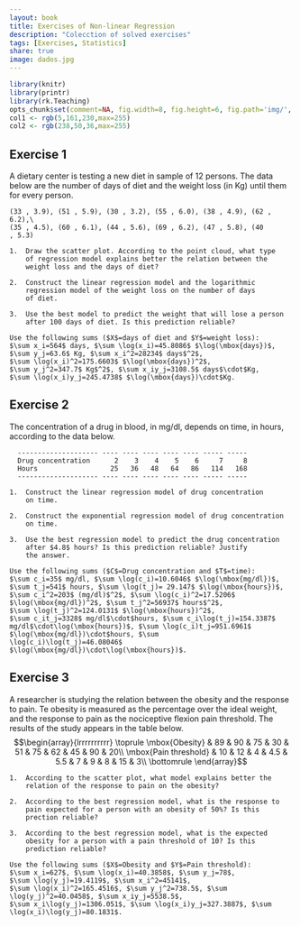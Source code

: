 ```yaml
---
layout: book
title: Exercises of Non-linear Regression
description: "Colecction of solved exercises"
tags: [Exercises, Statistics]
share: true
image: dados.jpg
---
```


```r
library(knitr)
library(printr)
library(rk.Teaching)
opts_chunk$set(comment=NA, fig.width=8, fig.height=6, fig.path='img/', fig.align="center", dev="svg", digits=4, echo=FALSE, warning=FALSE, message=FALSE)
col1 <- rgb(5,161,230,max=255)
col2 <- rgb(238,50,36,max=255)
```

## Exercise 1
A dietary center is testing a new diet in sample of 12 persons. The data below are the number of days of diet and the weight loss (in Kg) until them for every person.

    (33 , 3.9), (51 , 5.9), (30 , 3.2), (55 , 6.0), (38 , 4.9), (62 ,
    6.2),\
    (35 , 4.5), (60 , 6.1), (44 , 5.6), (69 , 6.2), (47 , 5.8), (40
    , 5.3)

    1.  Draw the scatter plot. According to the point cloud, what type
        of regression model explains better the relation between the
        weight loss and the days of diet?

    2.  Construct the linear regression model and the logarithmic
        regression model of the weight loss on the number of days
        of diet.

    3.  Use the best model to predict the weight that will lose a person
        after 100 days of diet. Is this prediction reliable?

    Use the following sums ($X$=days of diet and $Y$=weight loss):
    $\sum x_i=564$ days, $\sum \log(x_i)=45.8086$ $\log(\mbox{days})$,
    $\sum y_j=63.6$ Kg, $\sum x_i^2=28234$ days$^2$,
    $\sum \log(x_i)^2=175.6603$ $\log(\mbox{days})^2$,
    $\sum y_j^2=347.7$ Kg$^2$, $\sum x_iy_j=3108.5$ days$\cdot$Kg,
    $\sum \log(x_i)y_j=245.4738$ $\log(\mbox{days})\cdot$Kg.

## Exercise 2
The concentration of a drug in blood, in mg/dl, depends on time, in hours, according to the data below.

      -------------------- ---- ---- ---- ---- ---- ----- -----
      Drug concentration      2    3    4    5    6     7     8
      Hours                  25   36   48   64   86   114   168
      -------------------- ---- ---- ---- ---- ---- ----- -----

    1.  Construct the linear regression model of drug concentration
        on time.

    2.  Construct the exponential regression model of drug concentration
        on time.

    3.  Use the best regression model to predict the drug concentration
        after $4.8$ hours? Is this prediction reliable? Justify
        the answer.

    Use the following sums ($C$=Drug concentration and $T$=time):
    $\sum c_i=35$ mg/dl, $\sum \log(c_i)=10.6046$ $\log(\mbox{mg/dl})$,
    $\sum t_j=541$ hours, $\sum \log(t_j)= 29.147$ $\log(\mbox{hours})$,
    $\sum c_i^2=203$ (mg/dl)$^2$, $\sum \log(c_i)^2=17.5206$
    $\log(\mbox{mg/dl})^2$, $\sum t_j^2=56937$ hours$^2$,
    $\sum \log(t_j)^2=124.0131$ $\log(\mbox{hours})^2$,
    $\sum c_it_j=3328$ mg/dl$\cdot$hours, $\sum c_i\log(t_j)=154.3387$
    mg/dl$\cdot\log(\mbox{hours})$, $\sum \log(c_i)t_j=951.6961$
    $\log(\mbox{mg/dl})\cdot$hours, $\sum
    \log(c_i)\log(t_j)=46.08046$
    $\log(\mbox{mg/dl})\cdot\log(\mbox{hours})$.

## Exercise 3
A researcher is studying the relation between the obesity and the response to pain. Te obesity is measured as the percentage over the ideal weight, and the response to pain as the nociceptive flexion pain threshold. The results of the study appears in the table below.
    $$\begin{array}{lrrrrrrrrrr}
    \toprule
    \mbox{Obesity} & 89 & 90 & 75 & 30 & 51 & 75 & 62 & 45 & 90 & 20\\
    \mbox{Pain threshold} & 10 & 12 & 4 & 4.5 & 5.5 & 7 & 9 & 8 & 15 & 3\\
    \bottomrule
    \end{array}$$

    1.  According to the scatter plot, what model explains better the
        relation of the response to pain on the obesity?

    2.  According to the best regression model, what is the response to
        pain expected for a person with an obesity of 50%? Is this
        prection reliable?

    3.  According to the best regression model, what is the expected
        obesity for a person with a pain threshold of 10? Is this
        prediction reliable?

    Use the following sums ($X$=Obesity and $Y$=Pain threshold):
    $\sum x_i=627$, $\sum \log(x_i)=40.3858$, $\sum y_j=78$,
    $\sum \log(y_j)=19.4119$, $\sum x_i^2=45141$,
    $\sum \log(x_i)^2=165.4516$, $\sum y_j^2=738.5$, $\sum
    \log(y_j)^2=40.0458$, $\sum x_iy_j=5538.5$,
    $\sum x_i\log(y_j)=1306.051$, $\sum \log(x_i)y_j=327.3887$, $\sum
    \log(x_i)\log(y_j)=80.1831$.
